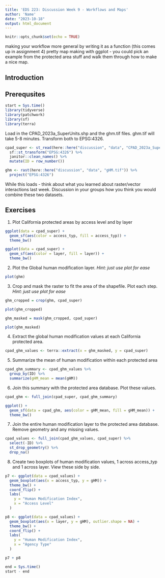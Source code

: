 ```yaml
---
title: 'EDS 223: Discussion Week 9 - Workflows and Maps'
author: 'Name'
date: "2023-10-18"
output: html_document
---
```


```r
knitr::opts_chunk$set(echo = TRUE)
```

making your workflow more general by writing it as a function (this comes up in assignment 4)
pretty map making with ggplot - you could pick an example from the protected area stuff and walk them through how to make a nice map.

## Introduction

## Prerequsites 

```r
start = Sys.time()
library(tidyverse)
library(patchwork)
library(sf)
library(terra)
```

Load in the CPAD_2023a_SuperUnits.shp and the ghm.tif files. ghm.tif will take 5-8 minutes. Transform both to EPSG:4326.

```r
cpad_super <- st_read(here::here("discussion", "data", "CPAD_2023a_SuperUnits.shp")) %>%
  sf::st_transform("EPSG:4326") %>%
  janitor::clean_names() %>%
  mutate(ID = row_number())

ghm <- rast(here::here("discussion", "data", "gHM.tif")) %>%
  project("EPSG:4326")
```

While this loads - think about what you learned about raster/vector interactions last week. Discussion in your groups how you think you would combine these two datasets. 

## Exercises

1. Plot California protected areas by access level and by layer

```r
ggplot(data = cpad_super) +
  geom_sf(aes(color = access_typ, fill = access_typ)) +
  theme_bw()
```

```r
ggplot(data = cpad_super) +
  geom_sf(aes(color = layer, fill = layer)) +
  theme_bw()
```

2. Plot the Global human modification layer. *Hint: just use plot for ease*

```r
plot(ghm)
```

3. Crop and mask the raster to fit the area of the shapefile. Plot each step. *Hint: just use plot for ease*

```r
ghm_cropped = crop(ghm, cpad_super)

plot(ghm_cropped)

ghm_masked = mask(ghm_cropped, cpad_super)

plot(ghm_masked)
```

4. Extract the global human modification values at each California protected area.

```r
cpad_ghm_values <- terra::extract(x = ghm_masked, y = cpad_super)
```

5. Summarize the mean of human modification within each protected area

```r
cpad_ghm_summary <- cpad_ghm_values %>%
  group_by(ID) %>%
  summarize(gHM_mean = mean(gHM))
```

6.  Join this summary with the protected area database. Plot these values.

```r
cpad_ghm <- full_join(cpad_super, cpad_ghm_summary)
```

```r
ggplot() +
  geom_sf(data = cpad_ghm, aes(color = gHM_mean, fill = gHM_mean)) +
  theme_bw()
```

7. Join the entire human modification layer to the protected area database. Remove geometry and any missing values.

```r
cpad_values <- full_join(cpad_ghm_values, cpad_super) %>%
  select(-ID) %>%
  st_drop_geometry() %>% 
  drop_na()
```

8. Create two boxplots of human modification values, 1 across access_typ and 1 across layer. View these side by side.

```r
p7 <- ggplot(data = cpad_values) +
  geom_boxplot(aes(x = access_typ, y = gHM)) +
  theme_bw() +
  coord_flip() +
  labs(
    y = "Human Modification Index",
    x = "Access Level"
  )

p8 <- ggplot(data = cpad_values) +
  geom_boxplot(aes(x = layer, y = gHM), outlier.shape = NA) +
  theme_bw() +
  coord_flip() +
  labs(
    y = "Human Modification Index",
    x = "Agency Type"
  )

p7 + p8
```

```r
end = Sys.time()
start - end
```
